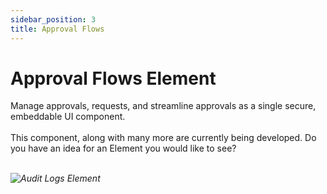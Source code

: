 ```yaml
---
sidebar_position: 3
title: Approval Flows
---
```



# Approval Flows Element

<span className="subtitle-custom">
	Manage approvals, requests, and streamline approvals as a single secure,
	embeddable UI component.
</span>
<br />
<br />
This component, along with many more are currently being developed. Do you have an
idea for an Element you would like to see?
<br />
<br />

_![Audit Logs Element](/img/elements/approval-flows-full.png)_

<EmailUpdatesBox />
<HelpSupportTile />
